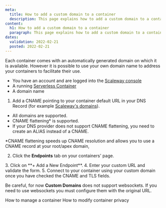 ```yaml
---
meta:
  title: How to add a custom domain to a container
  description: This page explains how to add a custom domain to a container
content:
  h1: How to add a custom domain to a container
  paragraph: This page explains how to add a custom domain to a container
dates:
  validation: 2022-02-21
  posted: 2022-02-21
---
```


Each container comes with an automatically generated domain on which it is available. However it is possible to use your own domain name to address your containers to facilitate their use.

<Message type="requirement">

- You have an account and are logged into the [Scaleway console](https://console.scaleway.com)
- A running [Serverless Container](https://www.scaleway.com/en/docs/compute/containers/how-to/deploy-a-container/)
- A domain name 

</Message>

1. Add a CNAME pointing to your container default URL in your DNS Record (for example [Scaleway's domains](/network/dns-cloud/how-to/manage-dns-records/)).

<Message type="note">

- All domains are supported.
- CNAME flattening* is supported.
- If your DNS provider does not support CNAME flattening, you need to create an ALIAS instead of a CNAME.
  
 *CNAME flattening speeds up CNAME resolution and allows you to use a CNAME record at your root/apex domain, 
</Message>

2. Click the **Endpoints** tab on your containers' page.
  <Lightbox src="scaleway-containers-domain.webp" alt="" />
3. Click on **+ Add a New Endpoint**.
4. Enter your custom URL and validate the form.
5. Connect to your container using your custom domain once you have checked the CNAME and TLS fields.

<Message type="note">

 Be careful, for now **Custom Domains** does not support websockets. If you need to use websockets you must configure them with the original URL.

</Message>

<Navigation title="See Also">
  <PreviousButton to="/compute/containers/how-to/manage-a-container/">How to manage a container</PreviousButton>
  <NextButton to="/compute/containers/how-to/modify-container-privacy/">How to modify container privacy</NextButton>
</Navigation>
